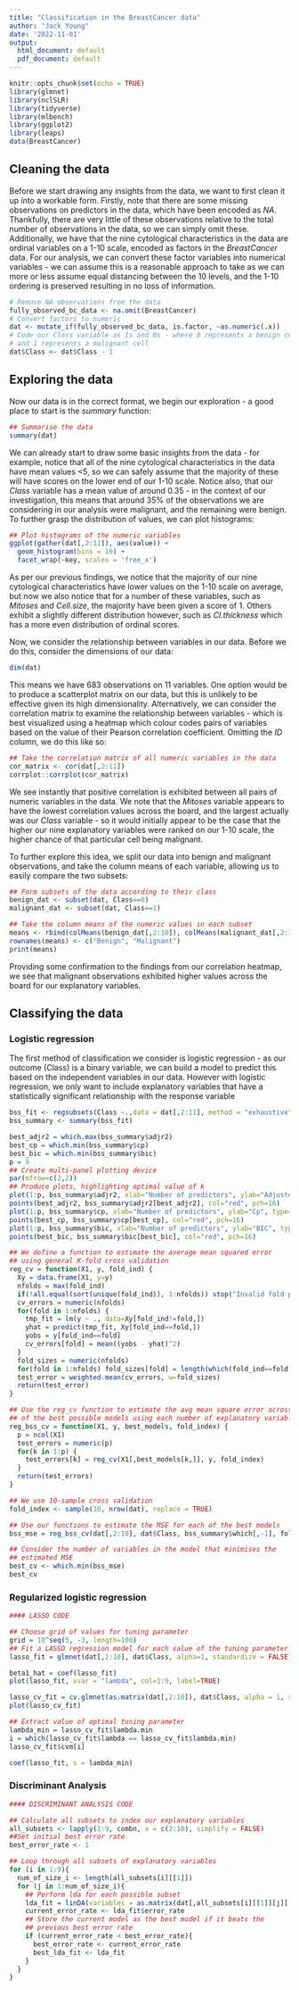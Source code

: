 ```yaml
---
title: "Classification in the BreastCancer data"
author: "Jack Young"
date: '2022-11-01'
output:
  html_document: default
  pdf_document: default
---
```


```r
knitr::opts_chunk$set(echo = TRUE)
library(glmnet)
library(nclSLR)
library(tidyverse)
library(mlbench)
library(ggplot2)
library(leaps)
data(BreastCancer)
```

## Cleaning the data

Before we start drawing any insights from the data, we want to first clean it
up into a workable form. Firstly, note that there are some missing observations
on predictors in the data, which have been encoded as _NA_. Thankfully, there
are very little of these observations relative to the total number of
observations in the data, so we can simply omit these. Additionally, we have
that the nine cytological characteristics in the data are ordinal variables on
a 1-10 scale, encoded as factors in the _BreastCancer_ data. For our analysis,
we can convert these factor variables into numerical variables - we can assume
this is a reasonable approach to take as we can more or less assume equal 
distancing between the 10 levels, and the 1-10 ordering is preserved resulting
in no loss of information.

```r
# Remove NA observations from the data
fully_observed_bc_data <- na.omit(BreastCancer)
# Convert factors to numeric
dat <- mutate_if(fully_observed_bc_data, is.factor, ~as.numeric(.x))
# Code our Class variable as 1s and 0s - where 0 represents a benign cell
# and 1 represents a malignant cell
dat$Class <- dat$Class - 1
```

## Exploring the data

Now our data is in the correct format, we begin our exploration - a good place
to start is the _summary_ function:

```r
## Summarise the data
summary(dat)
```

We can already start to draw some basic insights from the data - for example,
notice that all of the nine cytological characteristics in the data have mean
values <5, so we can safely assume that the majority of these will have scores
on the lower end of our 1-10 scale. Notice also, that our _Class_ variable
has a mean value of around 0.35 - in the context of our investigation, this
means that around 35% of the observations we are considering in our analysis
were malignant, and the remaining were benign. To further grasp the distribution
of values, we can plot histograms:

```r
## Plot histograms of the numeric variables
ggplot(gather(dat[,2:11]), aes(value)) +
  geom_histogram(bins = 10) +
  facet_wrap(~key, scales = 'free_x')
```

As per our previous findings, we notice that the majority of our nine 
cytological characteristics have lower values on the 1-10 scale on average,
but now we also notice that for a number of these variables, such as _Mitoses_
and _Cell.size_, the majority have been given a score of 1. Others exhibit a
slightly different distribution however, such as _Cl.thickness_ which has a more
even distribution of ordinal scores.

Now, we consider the relationship between variables in our data. Before we do
this, consider the dimensions of our data:
```r
dim(dat)
```
This means we have 683 observations on 11 variables. One option would be to
produce a scatterplot matrix on our data, but this is unlikely to be effective
given its high dimensionality. Alternatively, we can consider the correlation
matrix to examine the relationship between variables - which is best
visualized using a heatmap which colour codes pairs of variables based on the
value of their Pearson correlation coefficient. Omitting the _ID_ column, we
do this like so:

```r
## Take the correlation matrix of all numeric variables in the data
cor_matrix <- cor(dat[,2:11])
corrplot::corrplot(cor_matrix)
```

We see instantly that positive correlation is exhibited between all pairs
of numeric variables in the data. We note that the _Mitoses_ variable
appears to have the lowest correlation values across the board, and the 
largest actually was our _Class_ variable - so it would initially appear to be
the case that the higher our nine explanatory variables were ranked on our 1-10
scale, the higher chance of that particular cell being malignant.

To further explore this idea, we split our data into benign and malignant
observations, and take the column means of each variable, allowing us to easily
compare the two subsets:

```r
## Form subsets of the data according to their class
benign_dat <- subset(dat, Class==0)
malignant_dat <- subset(dat, Class==1)

## Take the column means of the numeric values in each subset
means <- rbind(colMeans(benign_dat[,2:10]), colMeans(malignant_dat[,2:10]))
rownames(means) <- c("Benign", "Malignant")
print(means)
```

Providing some confirmation to the findings from our correlation heatmap, we see
that malignant observations exhibited higher values across the board for our
explanatory variables.

## Classifying the data

### Logistic regression

The first method of classification we consider is logistic regression - as
our outcome (Class) is a binary variable, we can build a model to predict
this based on the independent variables in our data. However with logistic
regression, we only want to include explanatory variables that have a
statistically significant relationship with the response variable

```r
bss_fit <- regsubsets(Class ~.,data = dat[,2:11], method = "exhaustive",nvmax = 9)
bss_summary <- summary(bss_fit)

best_adjr2 = which.max(bss_summary$adjr2)
best_cp = which.min(bss_summary$cp)
best_bic = which.min(bss_summary$bic)
p = 9
## Create multi-panel plotting device
par(mfrow=c(2,2))
## Produce plots, highlighting optimal value of k
plot(1:p, bss_summary$adjr2, xlab="Number of predictors", ylab="Adjusted Rsq", type="b")
points(best_adjr2, bss_summary$adjr2[best_adjr2], col="red", pch=16)
plot(1:p, bss_summary$cp, xlab="Number of predictors", ylab="Cp", type="b")
points(best_cp, bss_summary$cp[best_cp], col="red", pch=16)
plot(1:p, bss_summary$bic, xlab="Number of predictors", ylab="BIC", type="b")
points(best_bic, bss_summary$bic[best_bic], col="red", pch=16)

```

```r

## We define a function to estimate the average mean squared error
## using general K-fold cross validation
reg_cv = function(X1, y, fold_ind) {
  Xy = data.frame(X1, y=y)
  nfolds = max(fold_ind)
  if(!all.equal(sort(unique(fold_ind)), 1:nfolds)) stop("Invalid fold partition.")
  cv_errors = numeric(nfolds)
  for(fold in 1:nfolds) {
    tmp_fit = lm(y ~ ., data=Xy[fold_ind!=fold,])
    yhat = predict(tmp_fit, Xy[fold_ind==fold,])
    yobs = y[fold_ind==fold]
    cv_errors[fold] = mean((yobs - yhat)^2)
  }
  fold_sizes = numeric(nfolds)
  for(fold in 1:nfolds) fold_sizes[fold] = length(which(fold_ind==fold))
  test_error = weighted.mean(cv_errors, w=fold_sizes)
  return(test_error)
}

## Use the reg_cv function to estimate the avg mean square error across all
## of the best possible models using each number of explanatory variables
reg_bss_cv = function(X1, y, best_models, fold_index) {
  p = ncol(X1)
  test_errors = numeric(p)
  for(k in 1:p) {
    test_errors[k] = reg_cv(X1[,best_models[k,]], y, fold_index)
  }
  return(test_errors)
}

## We use 10-sample cross validation
fold_index <- sample(10, nrow(dat), replace = TRUE)

## Use our functions to estimate the MSE for each of the best models
bss_mse = reg_bss_cv(dat[,2:10], dat$Class, bss_summary$which[,-1], fold_index)

## Consider the number of variables in the model that minimises the
## estimated MSE
best_cv <- which.min(bss_mse)
best_cv
```


### Regularized logistic regression

```r


#### LASSO CODE

## Choose grid of values for tuning parameter
grid = 10^seq(5, -3, length=100)
## Fit a LASSO regression model for each value of the tuning parameter
lasso_fit = glmnet(dat[,2:10], dat$Class, alpha=1, standardize = FALSE, lambda = grid)
```

```r

beta1_hat = coef(lasso_fit)
plot(lasso_fit, xvar = "lambda", col=1:9, label=TRUE)
```
```r

lasso_cv_fit = cv.glmnet(as.matrix(dat[,2:10]), dat$Class, alpha = 1, standardize = FALSE, lambda = grid)
plot(lasso_cv_fit)
```
```r

## Extract value of optimal tuning parameter
lambda_min = lasso_cv_fit$lambda.min
i = which(lasso_cv_fit$lambda == lasso_cv_fit$lambda.min)
lasso_cv_fit$cvm[i]
```
```r

coef(lasso_fit, s = lambda_min)
```


### Discriminant Analysis


```r


#### DISCRIMINANT ANALYSIS CODE

## Calculate all subsets to index our explanatory variables
all_subsets <- lapply(1:9, combn, x = c(2:10), simplify = FALSE)
##Set initial best error rate
best_error_rate <- 1

## Loop through all subsets of explanatory variables
for (i in 1:9){
  num_of_size_i <- length(all_subsets[i][[1]])
  for (j in 1:num_of_size_i){
    ## Perform lda for each possible subset
    lda_fit = linDA(variables = as.matrix(dat[,all_subsets[i][[1]][j][[1]]]), group = dat$Class)
    current_error_rate <- lda_fit$error_rate
    ## Store the current model as the best model if it beats the
    ## previous best error rate
    if (current_error_rate < best_error_rate){
      best_error_rate <- current_error_rate
      best_lda_fit <- lda_fit
    }
  }
}

```


```r

```

